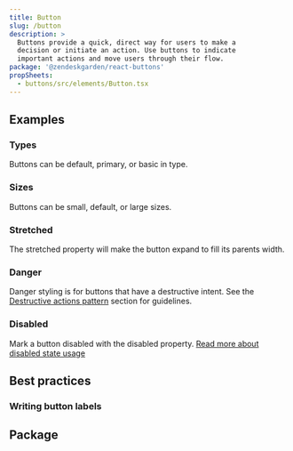 ```yaml
---
title: Button
slug: /button
description: >
  Buttons provide a quick, direct way for users to make a
  decision or initiate an action. Use buttons to indicate
  important actions and move users through their flow.
package: '@zendeskgarden/react-buttons'
propSheets:
  - buttons/src/elements/Button.tsx
---
```


## Examples

### Types

Buttons can be default, primary, or basic in type.


<CodeExample code={ButtonTypesCode}>
  <ButtonTypes />
</CodeExample>

### Sizes

Buttons can be small, default, or large sizes.


<CodeExample code={ButtonSizesCode}>
  <ButtonSizes />
</CodeExample>

### Stretched

The stretched property will make the button expand to fill its parents width.


<CodeExample code={ButtonStretchedCode}>
  <ButtonStretched />
</CodeExample>

### Danger

Danger styling is for buttons that have a destructive intent.
See the [Destructive actions pattern](#todo) section for guidelines.

<CodeExample code={ButtonDangerCode}>
  <ButtonDanger />
</CodeExample>

### Disabled


Mark a button disabled with the disabled property.
[Read more about disabled state usage](#todo)

## Best practices

### Writing button labels

## Package

<PackageDescription data={props.package} />
<PropSheets data={props.propSheets} reactPackage={props.package} />
